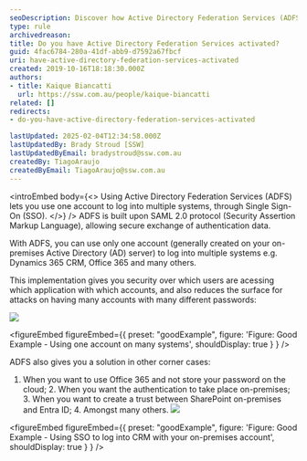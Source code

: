 ```yaml
---
seoDescription: Discover how Active Directory Federation Services (ADFS) enables Single Sign-On (SSO) for secure access to multiple systems like Office 365 and Dynamics 365.
type: rule
archivedreason:
title: Do you have Active Directory Federation Services activated?
guid: 4fac6784-280a-41df-abb9-d7592a67fbcf
uri: have-active-directory-federation-services-activated
created: 2019-10-16T18:18:30.000Z
authors:
- title: Kaique Biancatti
  url: https://ssw.com.au/people/kaique-biancatti
related: []
redirects:
- do-you-have-active-directory-federation-services-activated

lastUpdated: 2025-02-04T12:34:58.000Z
lastUpdatedBy: Brady Stroud [SSW]
lastUpdatedByEmail: bradystroud@ssw.com.au
createdBy: TiagoAraujo
createdByEmail: TiagoAraujo@ssw.com.au
---
```


<introEmbed
  body={<>
Using Active Directory Federation Services (ADFS) lets you use one account to log into multiple systems, through Single Sign-On (SSO).
  </>}
/>
ADFS is built upon SAML 2.0 protocol (Security Assertion Markup Language), allowing secure exchange of authentication data.

With ADFS, you can use only one account (generally created on your on-premises Active Directory (AD) server) to log into multiple systems e.g. Dynamics 365 CRM, Office 365 and many others.

This implementation gives you security over which users are acessing which application with which accounts, and also reduces the surface for attacks on having many accounts with many different passwords:

![](/uploads/rules/have-active-directory-federation-services-activated/sso.png)

<figureEmbed figureEmbed={{
  preset: "goodExample",
  figure: 'Figure: Good Example - Using one account on many systems',
  shouldDisplay: true
} } />


ADFS also gives you a solution in other corner cases:

  1. When you want to use Office 365 and not store your password on the cloud;  2. When you want the authentication to take place on-premises;  3. When you want to create a trust between SharePoint on-premises and Entra ID;  4. Amongst many others.
![](/uploads/rules/have-active-directory-federation-services-activated/adfs.jpg)

<figureEmbed figureEmbed={{
  preset: "goodExample",
  figure: 'Figure: Good Example - Using SSO to log into CRM with your on-premises account',
  shouldDisplay: true
} } />
